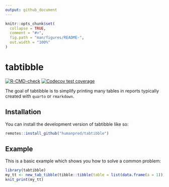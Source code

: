 ```yaml
---
output: github_document
---
```


<!-- README.md is generated from README.Rmd. Please edit that file -->

```r
knitr::opts_chunk$set(
  collapse = TRUE,
  comment = "#>",
  fig.path = "man/figures/README-",
  out.width = "100%"
)
```

# tabtibble

<!-- badges: start -->
[![R-CMD-check](https://github.com/humanpred/tabtibble/actions/workflows/R-CMD-check.yaml/badge.svg)](https://github.com/humanpred/tabtibble/actions/workflows/R-CMD-check.yaml)
[![Codecov test coverage](https://codecov.io/gh/humanpred/tabtibble/graph/badge.svg)](https://app.codecov.io/gh/humanpred/tabtibble)
<!-- badges: end -->

The goal of tabtibble is to simplify printing many tables in reports typically
created with `quarto` or `rmarkdown`.

## Installation

You can install the development version of tabtibble like so:

``` r
remotes::install_github("humanpred/tabtibble")
```

## Example

This is a basic example which shows you how to solve a common problem:

```r
library(tabtibble)
my_tt <- new_tab_tibble(tibble::tibble(table = list(data.frame(a = 1)), caption = "foo"))
knit_print(my_tt)
```

